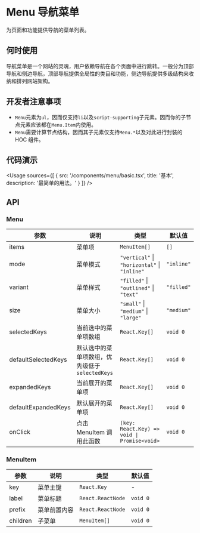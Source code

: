 
# Menu 导航菜单

为页面和功能提供导航的菜单列表。

## 何时使用

导航菜单是一个网站的灵魂，用户依赖导航在各个页面中进行跳转。一般分为顶部导航和侧边导航，顶部导航提供全局性的类目和功能，侧边导航提供多级结构来收纳和排列网站架构。

## 开发者注意事项

- `Menu`元素为`ul`，因而仅支持`li`以及`script-supporting`子元素。因而你的子节点元素应该都在`Menu.Item`内使用。
- `Menu`需要计算节点结构，因而其子元素仅支持`Menu.*`以及对此进行封装的 HOC 组件。

## 代码演示

<Usage
  sources={[
    {
      src: '/components/menu/basic.tsx',
      title: '基本',
      description: '最简单的用法。'
    }
  ]}
/>

## API

### Menu

| 参数                | 说明                                           | 类型                                         | 默认值     |
| ------------------- | ---------------------------------------------- | -------------------------------------------- | ---------- |
| items               | 菜单项                                         | `MenuItem[]`                                 | `[]`       |
| mode                | 菜单模式                                       | `"vertical"` \| `"horizontal"` \| `"inline"` | `"inline"` |
| variant             | 菜单样式                                       | `"filled"` \| `"outlined"` \| `"text"`       | `"filled"` |
| size                | 菜单大小                                       | `"small"` \| `"medium"` \| `"large"`         | `"medium"` |
| selectedKeys        | 当前选中的菜单项数组                           | `React.Key[]`                                | `void 0`   |
| defaultSelectedKeys | 默认选中的菜单项数组，优先级低于`selectedKeys` | `React.Key[]`                                | `void 0`   |
| expandedKeys        | 当前展开的菜单项                               | `React.Key[]`                                | `void 0`   |
| defaultExpandedKeys | 默认展开的菜单项                               | `React.Key[]`                                | `void 0`   |
| onClick             | 点击 MenuItem 调用此函数                       | `(key: React.Key) => void \| Promise<void>`  | `void 0`   |

### MenuItem

| 参数     | 说明         | 类型              | 默认值   |
| -------- | ------------ | ----------------- | -------- |
| key      | 菜单主键     | `React.Key`       | -        |
| label    | 菜单标题     | `React.ReactNode` | `void 0` |
| prefix   | 菜单前置内容 | `React.ReactNode` | `void 0` |
| children | 子菜单       | `MenuItem[]`      | `void 0` |

